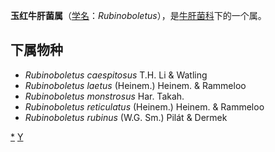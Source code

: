 {{Automatic Taxobox
| taxon = Rubinoboletus
| authority = Pilát & Dermek
}}

'''玉红牛肝菌属'''（[[学名|学名]]：''Rubinoboletus''），是[[牛肝菌科|牛肝菌科]]下的一个属。

==下属物种==
* ''Rubinoboletus caespitosus'' T.H. Li & Watling
* ''Rubinoboletus laetus'' (Heinem.) Heinem. & Rammeloo
* ''Rubinoboletus monstrosus'' Har. Takah.
* ''Rubinoboletus reticulatus'' (Heinem.) Heinem. & Rammeloo
* ''Rubinoboletus rubinus'' (W.G. Sm.) Pilát & Dermek

{{taxonbar}}
[[Category:_玉红牛肝菌属|*]]
[[Category:_牛肝菌科|Y]]